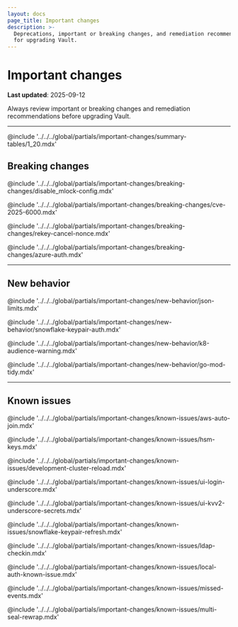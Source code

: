 ```yaml
---
layout: docs
page_title: Important changes
description: >-
  Deprecations, important or breaking changes, and remediation recommendations
  for upgrading Vault.
---
```


# Important changes

**Last updated**: 2025-09-12

Always review important or breaking changes and remediation recommendations
before upgrading Vault.

---

@include '../../../global/partials/important-changes/summary-tables/1_20.mdx'

## Breaking changes

@include '../../../global/partials/important-changes/breaking-changes/disable_mlock-config.mdx'

@include '../../../global/partials/important-changes/breaking-changes/cve-2025-6000.mdx'

@include '../../../global/partials/important-changes/breaking-changes/rekey-cancel-nonce.mdx'

@include '../../../global/partials/important-changes/breaking-changes/azure-auth.mdx'

---

## New behavior

@include '../../../global/partials/important-changes/new-behavior/json-limits.mdx'

@include '../../../global/partials/important-changes/new-behavior/snowflake-keypair-auth.mdx'

@include '../../../global/partials/important-changes/new-behavior/k8-audience-warning.mdx'

@include '../../../global/partials/important-changes/new-behavior/go-mod-tidy.mdx'

---

## Known issues

@include '../../../global/partials/important-changes/known-issues/aws-auto-join.mdx'

@include '../../../global/partials/important-changes/known-issues/hsm-keys.mdx'

@include '../../../global/partials/important-changes/known-issues/development-cluster-reload.mdx'

@include '../../../global/partials/important-changes/known-issues/ui-login-underscore.mdx'

@include '../../../global/partials/important-changes/known-issues/ui-kvv2-underscore-secrets.mdx'

@include '../../../global/partials/important-changes/known-issues/snowflake-keypair-refresh.mdx'

@include '../../../global/partials/important-changes/known-issues/ldap-checkin.mdx'

@include '../../../global/partials/important-changes/known-issues/local-auth-known-issue.mdx'

@include '../../../global/partials/important-changes/known-issues/missed-events.mdx'

@include '../../../global/partials/important-changes/known-issues/multi-seal-rewrap.mdx'